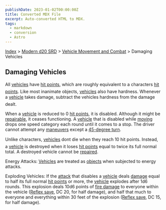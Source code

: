 ```yaml
---
publishDate: 2023-01-02T00:00:00Z
title: Converted MDX File
excerpt: Auto-converted HTML to MDX.
tags:
  - markdown
  - conversion
  - Astro
---
```


[Index](-index) > [Modern d20 SRD](modern-d20-srd-index) > [Vehicle Movement and Combat](modern-d20-srd-vehicle-movement-and-combat-index) > Damaging Vehicles

## Damaging Vehicles

All [vehicles](modern-d20-srd-equipment-equipment-vehicles) have [hit
points](modern-d20-srd-combat-hit-points), which are roughly equivalent to a characters [hit
points](modern-d20-srd-combat-hit-points). Like most inanimate objects, [vehicles](modern-d20-srd-equipment-equipment-vehicles) also have hardness. Whenever a [vehicle](modern-d20-srd-equipment-equipment-vehicles) takes damage, subtract the vehicles hardness from the damage dealt.

When a [vehicle](modern-d20-srd-equipment-equipment-vehicles) is reduced to 0 [hit
points](modern-d20-srd-combat-hit-points), it is disabled. Although it might be [repairable](modern-d20-srd-skills-repair), it ceases functioning. A [vehicle](modern-d20-srd-equipment-equipment-vehicles) that is disabled while [moving](modern-d20-srd-vehicle-movement-and-combat-moving) drops one speed category each round until it comes to a stop. The driver cannot attempt any [maneuvers](modern-d20-srd-vehicle-movement-and-combat-simple-maneuvers) except a [45-degree
turn](modern-d20-srd-vehicle-movement-and-combat-simple-maneuvers).

Unlike characters, [vehicles](modern-d20-srd-equipment-equipment-vehicles) dont die when they reach 10 hit points. Instead, a [vehicle](modern-d20-srd-equipment-equipment-vehicles) is destroyed when it loses [hit
points](modern-d20-srd-combat-hit-points) equal to twice its full normal total. A destroyed vehicle cannot be [repaired](modern-d20-srd-skills-repair).

Energy Attacks: [Vehicles](modern-d20-srd-equipment-equipment-vehicles) are treated as [objects](modern-d20-srd-combat-attack-an-object) when subjected to energy attacks.

Exploding Vehicles: If the [attack](modern-d20-srd-vehicle-movement-and-combat-attack-options) that disables a [vehicle](modern-d20-srd-equipment-equipment-vehicles) deals [damage](modern-d20-srd-combat-damage) equal to half its full normal [hit
points](modern-d20-srd-combat-hit-points) or more, the [vehicle](modern-d20-srd-equipment-equipment-vehicles) explodes after 1d6 rounds. This explosion deals 10d6 points of [fire
damage](modern-d20-srd-environment-hazards-heat-cold) to everyone within the vehicle ([Reflex
save](modern-d20-srd-basics-saving-throws), DC 20, for half damage), and half that much to everyone and everything within 30 feet of the explosion ([Reflex
save](modern-d20-srd-basics-saving-throws), DC 15, for half damage).
